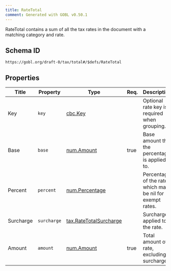 ```yaml
---
title: RateTotal
comment: Generated with GOBL v0.50.1
---
```


RateTotal contains a sum of all the tax rates in the document with a matching category and rate.

## Schema ID

`https://gobl.org/draft-0/tax/total#/$defs/RateTotal`

## Properties

| Title     | Property    | Type                                                        | Req. | Description                                                |
|-----------|-------------|-------------------------------------------------------------|------|------------------------------------------------------------|
| Key       | `key`       | [cbc.Key](/draft-0/cbc/key)                                 |      | Optional rate key is required when grouping.               |
| Base      | `base`      | [num.Amount](/draft-0/num/amount)                           | true | Base amount that the percentage is applied to.             |
| Percent   | `percent`   | [num.Percentage](/draft-0/num/percentage)                   |      | Percentage of the rate, which may be nil for exempt rates. |
| Surcharge | `surcharge` | [tax.RateTotalSurcharge](/draft-0/tax/rate_total_surcharge) |      | Surcharge applied to the rate.                             |
| Amount    | `amount`    | [num.Amount](/draft-0/num/amount)                           | true | Total amount of rate, excluding surcharges                 |

